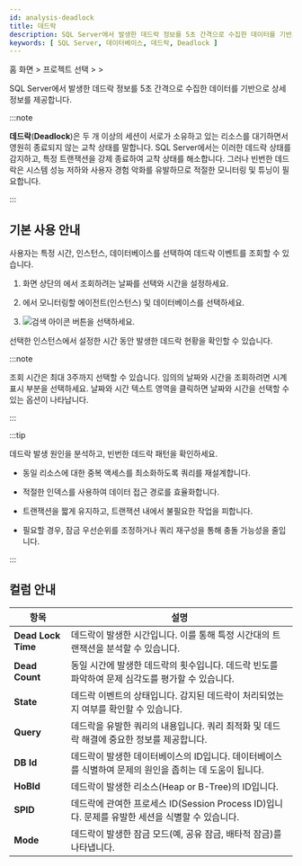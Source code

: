 ```yaml
---
id: analysis-deadlock
title: 데드락
description: SQL Server에서 발생한 데드락 정보를 5초 간격으로 수집한 데이터를 기반으로 상세 정보를 제공합니다.
keywords: [ SQL Server, 데이터베이스, 데드락, Deadlock ]
---
```


홈 화면 &gt; 프로젝트 선택 &gt; <Cmdname sid="side_analysis" className="uitext" /> &gt; <Cmdname sid="side_deadLock" className="uitext" />

SQL Server에서 발생한 데드락 정보를 5초 간격으로 수집한 데이터를 기반으로 상세 정보를 제공합니다.

:::note

**데드락**(**Deadlock**)은 두 개 이상의 세션이 서로가 소유하고 있는 리소스를 대기하면서 영원히 종료되지 않는 교착 상태를 말합니다. SQL Server에서는 이러한 데드락 상태를 감지하고, 특정 트랜잭션을 강제 종료하여 교착 상태를 해소합니다. 그러나 빈번한 데드락은 시스템 성능 저하와 사용자 경험 악화를 유발하므로 적절한 모니터링 및 튜닝이 필요합니다.

:::

## 기본 사용 안내

사용자는 특정 시간, 인스턴스, 데이터베이스를 선택하여 데드락 이벤트를 조회할 수 있습니다.

<ImgLang img="db-deadlock-basic-mssql-v2.png" desc="Deadlock" />

1. 화면 상단의 <Cmdname sid="time" className="uitext" />에서 조회하려는 날짜를 선택와 시간을 설정하세요.

1. <Cmdname sid="instance" className="uitext" />에서 모니터링할 에이전트(인스턴스) 및 데이터베이스를 선택하세요.

1. ![검색 아이콘](/img/ico-btn-search.png) 버튼을 선택하세요.

선택한 인스턴스에서 설정한 시간 동안 발생한 데드락 현황을 확인할 수 있습니다. 

:::note

조회 시간은 최대 3주까지 선택할 수 있습니다. 임의의 날짜와 시간을 조회하려면 시계 표시 부분을 선택하세요. 날짜와 시간 텍스트 영역을 클릭하면 날짜와 시간을 선택할 수 있는 옵션이 나타납니다.

:::

:::tip

데드락 발생 원인을 분석하고, 빈번한 데드락 패턴을 확인하세요.

* 동일 리소스에 대한 중복 액세스를 최소화하도록 쿼리를 재설계합니다.

* 적절한 인덱스를 사용하여 데이터 접근 경로를 효율화합니다.

* 트랜잭션을 짧게 유지하고, 트랜잭션 내에서 불필요한 작업을 피합니다.

* 필요할 경우, 잠금 우선순위를 조정하거나 쿼리 재구성을 통해 충돌 가능성을 줄입니다.

:::

## 컬럼 안내

| 항목 | 설명 |
| -- | -- |
| **Dead Lock Time** | 데드락이 발생한 시간입니다. 이를 통해 특정 시간대의 트랜잭션을 분석할 수 있습니다. |
| **Dead Count** | 동일 시간에 발생한 데드락의 횟수입니다. 데드락 빈도를 파악하여 문제 심각도를 평가할 수 있습니다. |
| **State** | 데드락 이벤트의 상태입니다. 감지된 데드락이 처리되었는지 여부를 확인할 수 있습니다. |
| **Query** | 데드락을 유발한 쿼리의 내용입니다. 쿼리 최적화 및 데드락 해결에 중요한 정보를 제공합니다. |
| **DB Id** | 데드락이 발생한 데이터베이스의 ID입니다. 데이터베이스를 식별하여 문제의 원인을 좁히는 데 도움이 됩니다. |
| **HoBId** | 데드락이 발생한 리소스(Heap or B-Tree)의 ID입니다. |
| **SPID** | 데드락에 관여한 프로세스 ID(Session Process ID)입니다. 문제를 유발한 세션을 식별할 수 있습니다. |
| **Mode** | 데드락이 발생한 잠금 모드(예, 공유 잠금, 배타적 잠금)를 나타냅니다. |